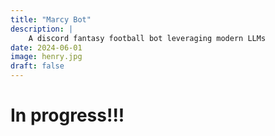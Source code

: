 ```yaml
---
title: "Marcy Bot"
description: |
    A discord fantasy football bot leveraging modern LLMs 
date: 2024-06-01
image: henry.jpg
draft: false
--- 
```


# In progress!!!